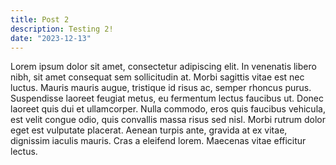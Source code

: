 ```yaml
---
title: Post 2
description: Testing 2!
date: "2023-12-13"
---
```


Lorem ipsum dolor sit amet, consectetur adipiscing elit. In venenatis libero nibh, sit amet consequat sem sollicitudin at. Morbi sagittis vitae est nec luctus. Mauris mauris augue, tristique id risus ac, semper rhoncus purus. Suspendisse laoreet feugiat metus, eu fermentum lectus faucibus ut. Donec laoreet quis dui et ullamcorper. Nulla commodo, eros quis faucibus vehicula, est velit congue odio, quis convallis massa risus sed nisl. Morbi rutrum dolor eget est vulputate placerat. Aenean turpis ante, gravida at ex vitae, dignissim iaculis mauris. Cras a eleifend lorem. Maecenas vitae efficitur lectus.